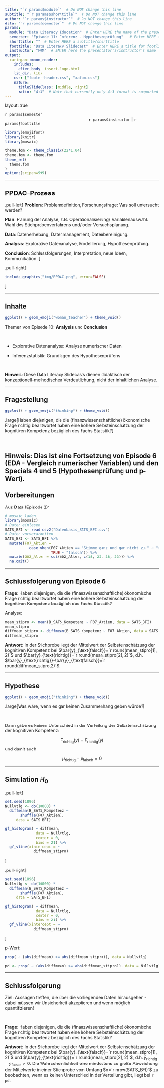 ```yaml
---
title: "`r params$module`"  # Do NOT change this line
subtitle: "`r params$shorttitle`"  # Do NOT change this line
author: "`r params$instructor`"  # Do NOT change this line
date: "`r params$semester`"  # Do NOT change this line
params:
  module: "Data Literacy Education"  # Enter HERE the name of the presentation/course/module
  semester: "Episode 11: Inferenz - Hypothesenprüfung"   # Enter HERE the date/semester/term
  shorttitle: ""  # Enter HERE a subtitle/shorttitle
  foottitle: "Data Literacy Slidecast"  # Enter HERE a title for footline
  instructor: "FOM"  # ENTER here the presentator's/instructor's name
output:
  xaringan::moon_reader:
    includes:
      after_body: insert-logo.html
    lib_dir: libs
    css: ["footer-header.css", "xafom.css"]
    nature:
      titleSlideClass: [middle, right]
      ratio: "4:3"  # Note that currently only 4:3 format is supported
---
```



layout: true
  
<div class="my-header"></div>

<!-- the following lines define the header and the footer line: -->
<div class="my-footer"><span>`r params$semester`    
&emsp;&emsp;&emsp;&emsp;&emsp;&emsp;
&emsp;&emsp;&emsp;&emsp;&emsp;&emsp;&emsp;&emsp;&emsp;&emsp;&emsp;&emsp;&emsp;
`r params$instructor` | `r params$foottitle` </span></div> 

<div class="footer-line"></div>



```r
library(emojifont)
library(knitr)
library(mosaic)

theme.fom <- theme_classic(22*1.04)
theme.fom <- theme.fom
theme_set(
  theme.fom  
)
options(scipen=999)
```

---

## PPDAC-Prozess


.pull-left[
**Problem**: Problemdefinition, Forschungsfrage: Was soll untersucht werden?

**Plan**: Planung der Analyse, z.B. Operationalisierung/ Variablenauswahl. Wahl des Stichprobenverfahrens und/ oder Versuchsplanung.

**Data**: Datenerhebung, Datenmanagement, Datenbereinigung.

**Analysis**: Explorative Datenanalyse, Modellierung, Hypothesenprüfung. 

**Conclusion**: Schlussfolgerungen, Interpretation, neue Ideen, Kommunikation.
]

.pull-right[
```r
include_graphics("img/PPDAC.png", error=FALSE)
```
]

---

## Inhalte

```r
ggplot() + geom_emoji("woman_teacher") + theme_void()
```


Themen von Episode 10: **Analysis** und **Conclusion**

<br>


- Explorative Datenanalyse: Analyse numerischer Daten

- Inferenzstatistik: Grundlagen des Hypothesenprüfens


<br>

**Hinweis**: Diese Data Literacy Slidecasts dienen didaktisch der konzeptionell-methodischen Verdeutlichung, nicht der inhaltlichen Analyse.


---

## Fragestellung

```r
ggplot() + geom_emoji("thinking") + theme_void()
```

.large[Haben diejenigen, die die (finanzwissenschaftliche) ökonomische Frage richtig beantwortet haben eine höhere Selbsteinschätzung der kognitiven Kompetenz bezüglich des Fachs Statistik?]

<br>

**Hinweis**: Dies ist eine Fortsetzung von Episode 6 (EDA - Vergleich numerischer Variablen) und den Specials 4 und 5 (Hypothesenprüfung und p-Wert).
---

## Vorbereitungen

Aus **Data** (Episode 2):

```r
# mosaic laden
library(mosaic)
# Daten einlesen
SATS_BFI <- read.csv2("Datenbasis_SATS_BFI.csv")
# Daten vorverarbeiten
SATS_BFI <- SATS_BFI %>%
  mutate(F07_Aktien = 
           case_when(F07_Aktien == "Stimme ganz und gar nicht zu." ~ "richtig",
                     TRUE ~ "falsch")) %>%
  mutate(G02_Alter = cut(G02_Alter, c(18, 23, 28, 33))) %>%
  na.omit() 
```

---

## Schlussfolgerung von Episode 6

**Frage**: Haben diejenigen, die die (finanzwissenschaftliche) ökonomische Frage richtig beantwortet haben eine höhere Selbsteinschätzung der kognitiven Kompetenz bezüglich des Fachs Statistik?

Analyse:

```r
mean_stipro <- mean(B_SATS_Kompetenz ~ F07_Aktien, data = SATS_BFI)
mean_stipro
diffmean_stipro <- diffmean(B_SATS_Kompetenz ~ F07_Aktien, data = SATS_BFI)
diffmean_stipro
```


**Antwort**: In der Stichprobe liegt der Mittelwert der Selbsteinschätzung der kognitiven Kompetenz bei $\bar{y}_{\text{falsch}}=`r round(mean_stipro[1], 2)`$ und $\bar{y}_{\text{richtig}}=`r round(mean_stipro[2], 2)`$, d.h. $\bar{y}_{\text{richtig}}-\bar{y}_{\text{falsch}}=`r round(diffmean_stipro,2)`$.


---

## Hypothese

```r
ggplot() + geom_emoji("thinking") + theme_void()
```

.large[Was wäre, wenn es gar keinen Zusammenhang geben würde?]

<br>

Dann gäbe es keinen Unterschied in der Verteilung der Selbsteinschätzung der kognitiven Kompetenz:

$$F_{\text{richtig}}(y)=F_{\text{richtig}}(y)$$
und damit auch

$$\mu_{\text{richtig}}-\mu_{\text{falsch}}=0$$

---

## Simulation $H_0$

.pull-left[
```r
set.seed(1896)
Nullvtlg <- do(10000) * 
  diffmean(B_SATS_Kompetenz ~ 
       shuffle(F07_Aktien), 
     data = SATS_BFI)

gf_histogram( ~ diffmean,
              data = Nullvtlg,
              center = 0,
              bins = 21) %>%
  gf_vline(xintercept = ~ 
             diffmean_stipro)
```
]

.pull-right[
```r
set.seed(1896)
Nullvtlg <- do(10000) * 
  diffmean(B_SATS_Kompetenz ~ 
       shuffle(F07_Aktien), 
     data = SATS_BFI)

gf_histogram( ~ diffmean,
              data = Nullvtlg,
              center = 0,
              bins = 21) %>%
  gf_vline(xintercept = ~ 
             diffmean_stipro)
```
]

p-Wert:

```r
prop( ~ (abs(diffmean) >= abs(diffmean_stipro)), data = Nullvtlg)
```

```r
pd <- prop( ~ (abs(diffmean) >= abs(diffmean_stipro)), data = Nullvtlg)
```


---

## Schlussfolgerung

Ziel: Aussagen treffen, die über die vorliegenden Daten hinausgehen - dabei müssen wir Unsicherheit akzeptieren und wenn möglich quantifizieren!

<br>

**Frage**: Haben diejenigen, die die (finanzwissenschaftliche) ökonomische Frage richtig beantwortet haben eine höhere Selbsteinschätzung der kognitiven Kompetenz bezüglich des Fachs Statistik?

**Antwort**: In der Stichprobe liegt der Mittelwert der Selbsteinschätzung der kognitiven Kompetenz bei $\bar{y}_{\text{falsch}}=`r round(mean_stipro[1], 2)`$ und $\bar{y}_{\text{richtig}}=`r round(mean_stipro[2], 2)`$, d.h. $\bar{y}_{\text{richtig}}-\bar{y}_{\text{falsch}}>0$. Die Wahrscheinlichkeit eine mindestens so große Abweichung der Mittelwerte in einer Stichprobe vom Umfang $n=`r nrow(SATS_BFI)`$ zu beobachten, wenn es keinen Unterschied in der Verteilung gibt, liegt bei `r pd`.
